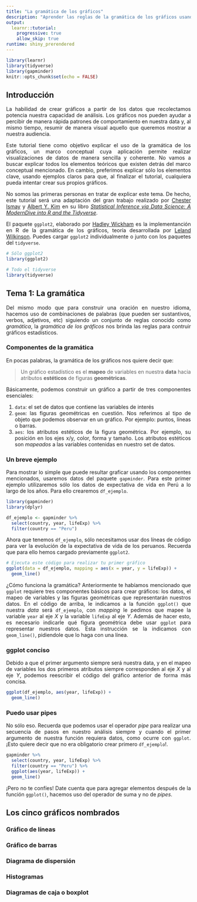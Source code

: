 ```yaml
---
title: "La gramática de los gráficos"
description: "Aprender las reglas de la gramática de los gráficos usando ggplot2"
output: 
  learnr::tutorial:
    progressive: true
    allow_skip: true
runtime: shiny_prerendered
---
```


<style>
.tutorialTitle {
text-align: left}
body {
text-align: justify}
</style>

```r
library(learnr)
library(tidyverse)
library(gapminder)
knitr::opts_chunk$set(echo = FALSE)
```

## Introducción

La habilidad de crear gráficos a partir de los datos que recolectamos potencia nuestra capacidad de análisis. Los gráficos nos pueden ayudar a percibir de manera rápida patrones de comportamiento en nuestra data y, al mismo tiempo, resumir de manera visual aquello que queremos mostrar a nuestra audiencia.

Este tutorial tiene como objetivo explicar el uso de la gramática de los gráficos, un marco conceptual cuya aplicación permite realizar visualizaciones de datos de manera sencilla y coherente. No vamos a buscar explicar todos los elementos teóricos que existen detrás del marco conceptual mencionado. En cambio, preferimos explicar sólo los elementos clave, usando ejemplos claros para que, al finalizar el tutorial, cualquiera pueda intentar crear sus propios gráficos.

No somos las primeras personas en tratar de explicar este tema. De hecho, este tutorial será una adaptación del gran trabajo realizado por [Chester Ismay](https://chester.rbind.io/) y [Albert Y. Kim](https://rudeboybert.rbind.io/) en su libro [*Statistical Inference via Data Science: A ModernDive into R and the Tidyverse*](https://moderndive.com/2-viz.html).

El paquete `ggplot2`, elaborado por [Hadley Wickham](http://hadley.nz/) es la implementanción en R de la gramática de los gráficos, teoría desarrollada por [Leland Wilkinson](https://www.cs.uic.edu/~wilkinson/). Puedes cargar `ggplot2` individualmente o junto con los paquetes del `tidyverse`.

```r
# Sólo ggplot2
library(ggplot2)

# Todo el tidyverse
library(tidyverse)
```

## Tema 1: La gramática

Del mismo modo que para construir una oración en nuestro idioma, hacemos uso de combinaciones de palabras (que pueden ser sustantivos, verbos, adjetivos, etc)  siguiendo un conjunto de reglas conocido como *gramática*, la *gramática de los gráficos* nos brinda las reglas para contruir gráficos estadísticos. 

### Componentes de la gramática

En pocas palabras, la gramática de los gráficos nos quiere decir que:

> Un gráfico estadístico es el **mapeo** de variables en nuestra **data** hacia  atributos **estéticos** de figuras **geométricas**. 

Básicamente, podemos construir un gráfico a partir de tres componentes esenciales:

1. `data`: el set de datos que contiene las variables de interés
2. `geom`: las figuras geométricas en cuestión. Nos referimos al tipo de objeto que podemos observar en un gráfico. Por ejemplo: puntos, líneas o barras. 
3. `aes`: los atributos estéticos de la figura geométrica. Por ejemplo, su posición en los ejes x/y, color, forma y tamaño. Los atributos estéticos son *mapeados* a las variables contenidas en nuestro set de datos. 

### Un breve ejemplo

Para mostrar lo simple que puede resultar graficar usando los componentes mencionados, usaremos datos del paquete `gapminder`. Para este primer ejemplo utilizaremos sólo los datos de expectativa de vida en Perú a lo largo de los años. Para ello crearemos `df_ejemplo`.

```r
library(gapminder)
library(dplyr)

df_ejemplo <- gapminder %>% 
  select(country, year, lifeExp) %>% 
  filter(country == "Peru")
```

Ahora que tenemos `df_ejemplo`, sólo necesitamos usar dos líneas de código para ver la evolución de la expectativa de vida de los peruanos. Recuerda que para ello hemos cargado previamente `ggplot2`.

```r
# Ejecuta este código para realizar tu primer gráfico
ggplot(data = df_ejemplo, mapping = aes(x = year, y = lifeExp)) +
  geom_line()
```

¿Cómo funciona la gramática? Anteriormente te habíamos mencionado que `ggplot` requiere tres componentes básicos para crear gráficos: los datos, el mapeo de variables y las figuras geométricas que representarán nuestros datos. En el código de arriba, le indicamos a la función `ggplot()` que nuestra *data* será `df_ejemplo`, con *mapping* le pedimos que mapee la variable `year` al eje *X* y la variable `lifeExp` al eje *Y*. Además de hacer esto, es necesario indicarle qué figura geométrica debe usar `ggplot` para representar nuestros datos. Esta instrucción se la indicamos con `geom_line()`, pidiendole que lo haga con una línea.

### ggplot conciso

Debido a que el primer argumento siempre será nuestra data, y en el mapeo de variables los dos primeros atributos siempre corresponden al eje *X* y al eje *Y*, podemos reescribir el código del gráfico anterior de forma más concisa.

```r
ggplot(df_ejemplo, aes(year, lifeExp)) + 
  geom_line()
```

### Puedo usar pipes

No sólo eso. Recuerda que podemos usar el operador *pipe* para realizar una secuencia de pasos en nuestro análisis siempre y cuando el primer argumento de nuestra función requiera datos, como ocurre con `ggplot`. ¡Esto quiere decir que no era obligatorio crear primero `df_ejemplo`!. 

```r
gapminder %>% 
  select(country, year, lifeExp) %>% 
  filter(country == "Peru") %>% 
  ggplot(aes(year, lifeExp)) + 
  geom_line()
```

¡Pero no te confíes! Date cuenta que para agregar elementos después de la función `ggplot()`, hacemos uso del operador de suma y no de *pipes*.

## Los cinco gráficos nombrados

### Gráfico de líneas

### Gráfico de barras

### Diagrama de dispersión

### Histogramas

### Diagramas de caja o boxplot



